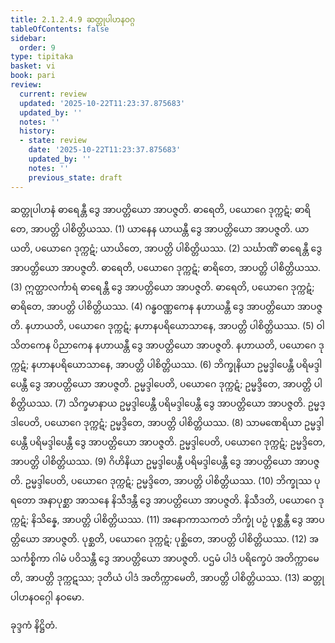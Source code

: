 ```yaml
---
title: 2.1.2.4.9 ဆတ္တုပါဟနဝဂ္ဂ
tableOfContents: false
sidebar:
  order: 9
type: tipitaka
basket: vi
book: pari
review:
  current: review
  updated: '2025-10-22T11:23:37.875683'
  updated_by: ''
  notes: ''
  history:
  - state: review
    date: '2025-10-22T11:23:37.875683'
    updated_by: ''
    notes: ''
    previous_state: draft
---
```



<ReviewStatus review={frontmatter.review} showDetails={true} />

<HypothesisAnnotation frontmatter={frontmatter} />

<DynamicBreadcrumb />

<Division number="239" book="pari" e="ch" v="5" p="139">

<Paragraph number="968" book="pari">
ဆတ္တုပါဟနံ ဓာရေန္တီ ဒွေ အာပတ္တိယော အာပဇ္ဇတိ. ဓာရေတိ, ပယောဂေ ဒုက္ကဋံ; ဓာရိတေ, အာပတ္တိ ပါစိတ္တိယဿ. (1)
</Paragraph>

<Paragraph number="969" book="pari">
ယာနေန ယာယန္တီ ဒွေ အာပတ္တိယော အာပဇ္ဇတိ. ယာယတိ, ပယောဂေ ဒုက္ကဋံ; ယာယိတေ, အာပတ္တိ ပါစိတ္တိယဿ. (2)
</Paragraph>

<Paragraph number="970" book="pari">
သင်္ဃာဏိံ ဓာရေန္တီ ဒွေ အာပတ္တိယော အာပဇ္ဇတိ. ဓာရေတိ, ပယောဂေ ဒုက္ကဋံ; ဓာရိတေ, အာပတ္တိ ပါစိတ္တိယဿ. (3)
</Paragraph>

<Paragraph number="971" book="pari">
ဣတ္ထာလင်္ကာရံ ဓာရေန္တီ ဒွေ အာပတ္တိယော အာပဇ္ဇတိ. ဓာရေတိ, ပယောဂေ ဒုက္ကဋံ; ဓာရိတေ, အာပတ္တိ ပါစိတ္တိယဿ. (4)
</Paragraph>

<Paragraph number="972" book="pari">
ဂန္ဓဝဏ္ဏကေန နဟာယန္တီ ဒွေ အာပတ္တိယော အာပဇ္ဇတိ. နဟာယတိ, ပယောဂေ ဒုက္ကဋံ; နဟာနပရိယောသာနေ, အာပတ္တိ ပါစိတ္တိယဿ. (5)
</Paragraph>

<Paragraph number="973" book="pari">
ဝါသိတကေန ပိညာကေန နဟာယန္တီ ဒွေ အာပတ္တိယော အာပဇ္ဇတိ. နဟာယတိ, ပယောဂေ ဒုက္ကဋံ; နဟာနပရိယောသာနေ, အာပတ္တိ ပါစိတ္တိယဿ. (6)
</Paragraph>

<Paragraph number="974" book="pari">
ဘိက္ခုနိယာ ဥမ္မဒ္ဒါပေန္တီ ပရိမဒ္ဒါပေန္တီ ဒွေ အာပတ္တိယော အာပဇ္ဇတိ. ဥမ္မဒ္ဒါပေတိ, ပယောဂေ ဒုက္ကဋံ; ဥမ္မဒ္ဒိတေ, အာပတ္တိ ပါစိတ္တိယဿ. (7)
</Paragraph>

<Paragraph number="975" book="pari">
သိက္ခမာနာယ ဥမ္မဒ္ဒါပေန္တီ ပရိမဒ္ဒါပေန္တီ ဒွေ အာပတ္တိယော အာပဇ္ဇတိ. ဥမ္မဒ္ဒါပေတိ, ပယောဂေ ဒုက္ကဋံ; ဥမ္မဒ္ဒိတေ, အာပတ္တိ ပါစိတ္တိယဿ. (8)
</Paragraph>

<Paragraph number="976" book="pari">
သာမဏေရိယာ ဥမ္မဒ္ဒါပေန္တီ ပရိမဒ္ဒါပေန္တီ ဒွေ အာပတ္တိယော အာပဇ္ဇတိ. ဥမ္မဒ္ဒါပေတိ, ပယောဂေ ဒုက္ကဋံ; ဥမ္မဒ္ဒိတေ, အာပတ္တိ ပါစိတ္တိယဿ. (9)
</Paragraph>

<Paragraph number="977" book="pari">
ဂိဟိနိယာ ဥမ္မဒ္ဒါပေန္တီ ပရိမဒ္ဒါပေန္တီ ဒွေ အာပတ္တိယော အာပဇ္ဇတိ. ဥမ္မဒ္ဒါပေတိ, ပယောဂေ ဒုက္ကဋံ; ဥမ္မဒ္ဒိတေ, အာပတ္တိ ပါစိတ္တိယဿ. (10)
</Paragraph>

<Paragraph number="978" book="pari">
ဘိက္ခုဿ ပုရတော အနာပုစ္ဆာ အာသနေ နိသီဒန္တီ ဒွေ အာပတ္တိယော အာပဇ္ဇတိ. နိသီဒတိ, ပယောဂေ ဒုက္ကဋံ; နိသိန္နေ, အာပတ္တိ ပါစိတ္တိယဿ. (11)
</Paragraph>

<Paragraph number="979" book="pari">
အနောကာသကတံ ဘိက္ခုံ ပဉှံ ပုစ္ဆန္တီ ဒွေ အာပတ္တိယော အာပဇ္ဇတိ. ပုစ္ဆတိ, ပယောဂေ ဒုက္ကဋံ; ပုစ္ဆိတေ, အာပတ္တိ ပါစိတ္တိယဿ. (12)
</Paragraph>

<Paragraph number="980" book="pari">
အသင်္ကစ္စိကာ ဂါမံ ပဝိသန္တီ ဒွေ အာပတ္တိယော အာပဇ္ဇတိ. ပဌမံ ပါဒံ ပရိက္ခေပံ အတိက္ကာမေတိ, အာပတ္တိ ဒုက္ကဋဿ; ဒုတိယံ ပါဒံ အတိက္ကာမေတိ, အာပတ္တိ ပါစိတ္တိယဿ. (13)

</Paragraph>
</Division>

<Paragraph number="981" type="center" book="pari">
ဆတ္တုပါဟနဝဂ္ဂေါ နဝမော.

  
ခုဒ္ဒကံ နိဋ္ဌိတံ.
</Paragraph>